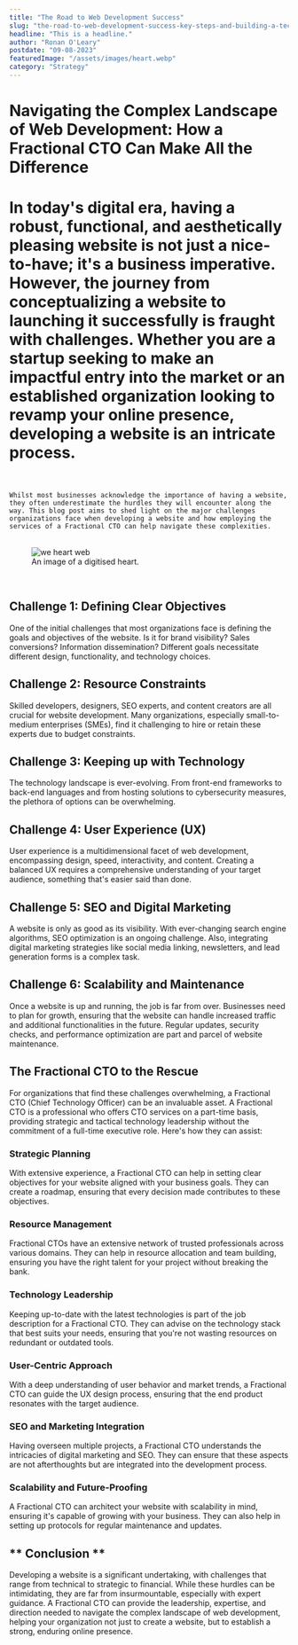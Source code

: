 ```yaml
---
title: "The Road to Web Development Success"
slug: "the-road-to-web-development-success-key-steps-and-building-a-tech-team"
headline: "This is a headline."
author: "Ronan O'Leary"
postdate: "09-08-2023"
featuredImage: "/assets/images/heart.webp"
category: "Strategy"
---
```


# Navigating the Complex Landscape of Web Development: How a Fractional CTO Can Make All the Difference

# In today's digital era, having a robust, functional, and aesthetically pleasing website is not just a nice-to-have; it's a business imperative. However, the journey from conceptualizing a website to launching it successfully is fraught with challenges. Whether you are a startup seeking to make an impactful entry into the market or an established organization looking to revamp your online presence, developing a website is an intricate process.
<br><br>
``` Whilst most businesses acknowledge the importance of having a website, they often underestimate the hurdles they will encounter along the way. This blog post aims to shed light on the major challenges organizations face when developing a website and how employing the services of a Fractional CTO can help navigate these complexities. ```
<br><br>
    <figure class="article_image">
        ![we heart web](/assets/images/heart.webp)
        <figcaption>An image of a digitised heart.</figcaption> 
    </figure>
<br>


## **Challenge 1: Defining Clear Objectives**
One of the initial challenges that most organizations face is defining the goals and objectives of the website. Is it for brand visibility? Sales conversions? Information dissemination? Different goals necessitate different design, functionality, and technology choices.

## Challenge 2: Resource Constraints
Skilled developers, designers, SEO experts, and content creators are all crucial for website development. Many organizations, especially small-to-medium enterprises (SMEs), find it challenging to hire or retain these experts due to budget constraints.

## Challenge 3: Keeping up with Technology
The technology landscape is ever-evolving. From front-end frameworks to back-end languages and from hosting solutions to cybersecurity measures, the plethora of options can be overwhelming.

## Challenge 4: User Experience (UX)
User experience is a multidimensional facet of web development, encompassing design, speed, interactivity, and content. Creating a balanced UX requires a comprehensive understanding of your target audience, something that's easier said than done.

## Challenge 5: SEO and Digital Marketing
A website is only as good as its visibility. With ever-changing search engine algorithms, SEO optimization is an ongoing challenge. Also, integrating digital marketing strategies like social media linking, newsletters, and lead generation forms is a complex task.

## Challenge 6: Scalability and Maintenance
Once a website is up and running, the job is far from over. Businesses need to plan for growth, ensuring that the website can handle increased traffic and additional functionalities in the future. Regular updates, security checks, and performance optimization are part and parcel of website maintenance.

## The Fractional CTO to the Rescue
For organizations that find these challenges overwhelming, a Fractional CTO (Chief Technology Officer) can be an invaluable asset. A Fractional CTO is a professional who offers CTO services on a part-time basis, providing strategic and tactical technology leadership without the commitment of a full-time executive role. Here's how they can assist:

### Strategic Planning
With extensive experience, a Fractional CTO can help in setting clear objectives for your website aligned with your business goals. They can create a roadmap, ensuring that every decision made contributes to these objectives.

### Resource Management
Fractional CTOs have an extensive network of trusted professionals across various domains. They can help in resource allocation and team building, ensuring you have the right talent for your project without breaking the bank.

### Technology Leadership
Keeping up-to-date with the latest technologies is part of the job description for a Fractional CTO. They can advise on the technology stack that best suits your needs, ensuring that you're not wasting resources on redundant or outdated tools.

### User-Centric Approach
With a deep understanding of user behavior and market trends, a Fractional CTO can guide the UX design process, ensuring that the end product resonates with the target audience.

### SEO and Marketing Integration
Having overseen multiple projects, a Fractional CTO understands the intricacies of digital marketing and SEO. They can ensure that these aspects are not afterthoughts but are integrated into the development process.

### Scalability and Future-Proofing
A Fractional CTO can architect your website with scalability in mind, ensuring it's capable of growing with your business. They can also help in setting up protocols for regular maintenance and updates.

## ** Conclusion **
Developing a website is a significant undertaking, with challenges that range from technical to strategic to financial. While these hurdles can be intimidating, they are far from insurmountable, especially with expert guidance. A Fractional CTO can provide the leadership, expertise, and direction needed to navigate the complex landscape of web development, helping your organization not just to create a website, but to establish a strong, enduring online presence.